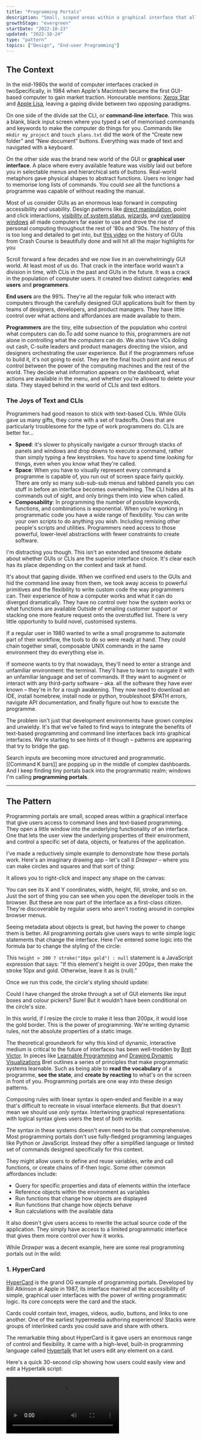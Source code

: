 ```yaml
---
title: "Programming Portals"
description: "Small, scoped areas within a graphical interface that allow users to read and write simple programmes"
growthStage: "evergreen"
startDate: "2022-10-23"
updated: "2022-10-24"
type: "pattern"
topics: ["Design", "End-user Programming"]
---
```


<h2 className="micro">The Context</h2>

In the mid-1980s the world of computer interfaces cracked in two<Footnote idName={1}>Specifically, in 1984 when Apple's Macintosh became the first GUI-based computer to gain market traction. Honourable mentions: [Xerox Star](https://en.wikipedia.org/wiki/Xerox_Star) and [Apple Lisa](https://en.wikipedia.org/wiki/Apple_Lisa)</Footnote>, leaving a gaping divide between two opposing paradigms.

<TwoColumn maxWidth="1200px" gridGap="3rem">

<ResponsiveImage
  framed
  width="700px"
  height="423px"
  src="/images/posts/programming-portals/msdos_igqxdj.jpg"
  showalt
  alt="MS-DOS CLI interface"
  sourceTitle="Betawiki"
  sourceUrl="https://betawiki.net/wiki/MS-DOS_1.25"
/>

On one side of the divide sat the CLI, or **command-line interface**. This was a blank, black input screen where you typed a set of memorised commands and keywords to make the computer do things for you. Commands like `mkdir my_project` and `touch plans.txt` did the work of the “Create new folder” and “New document” buttons. Everything was made of text and navigated with a keyboard.

</TwoColumn>

<TwoColumn maxWidth="1200px" gridGap="3rem">

<ImageFrame
  width="700px"
  height="423px"
  src="/images/posts/programming-portals/mac_gn7syi.gif"
  alt="Apple Macintosh GUI"
  sourceUrl="http://toastytech.com/guis/macos1.html"
  showalt
  sourceTitle="Toasty Tech"
/>

On the other side was the brand new world of the GUI or **graphical user interface**. A place where every available feature was visibly laid out before you in selectable menus and hierarchical sets of buttons. Real-world metaphors gave physical shapes to abstract functions. Users no longer had to memorise long lists of commands. You could _see_ all the functions a programme was capable of without reading the manual.

</TwoColumn>

Most of us consider GUIs as an enormous leap forward in computing accessibility and usability. Design patterns like [direct manipulation](https://www.nngroup.com/articles/direct-manipulation/), point and click interactions, [visibility of system status](https://www.nngroup.com/articles/visibility-system-status/#:~:text=Definition%3A%20The%20visibility%20of%20system,appropriate%20feedback%20within%20reasonable%20time.), [wizards](https://www.nngroup.com/articles/wizards/), and [overlapping windows](https://en.wikipedia.org/wiki/Stacking_window_manager) all made computers far easier to use and drove the rise of personal computing throughout the rest of '80s and '90s. <Footnote idName={2}>The history of this is too long and detailed to get into, but [this video](https://www.youtube.com/watch?v=XIGSJshYb90) on the history of GUIs from Crash Course is beautifully done and will hit all the major highlights for you</Footnote>

<ResponsiveImage
  margin="0.5rem auto 3rem"
  width="800px"
  height="500px"
  src="/images/posts/programming-portals/windowsxp.webp"
  alt="Windows XP: the peak of 1990's GUI glory"
  sourceUrl="https://computer.fandom.com/wiki/Windows_XP"
  showalt
  sourceTitle="Computer Wiki"
/>

Scroll forward a few decades and we now live in an overwhelmingly GUI world. At least most of us do. That crack in the interface world wasn't a division in time, with CLIs in the past and GUIs in the future. It was a crack in the population of computer users. It created two distinct categories: **end users** and **programmers**.

**End users** are the 99%. They're all the regular folk who interact with computers through the carefully designed GUI applications built for them by teams of designers, developers, and product managers. They have little control over what actions and affordances are made available to them.

**Programmers** are the tiny, elite subsection of the population who control what computers can do.<Footnote idName={3}>To add some nuance to this, programmers are not alone in controlling what the computers can do. We also have VCs doling out cash, C-suite leaders and product managers directing the vision, and designers orchestrating the user experience. But if the programmers refuse to build it, it's not going to exist. They are the final touch point and nexus of control between the power of the computing machines and the rest of the world.</Footnote> They decide what information appears on the dashboard, what actions are available in the menu, and whether you're allowed to delete your data. They stayed behind in the world of CLIs and text editors.

### The Joys of Text and CLIs

Programmers had good reason to stick with text-based CLIs. While GUIs gave us many gifts, they come with a set of tradeoffs. Ones that are particularly troublesome for the type of work programmers do. CLIs are better for...

- **Speed**: it's slower to physically navigate a cursor through stacks of panels and windows and drop downs to execute a command, rather than simply typing a few keystrokes. You have to spend time _looking_ for things, even when you know what they're called.
- **Space**: When you have to visually represent every command a programme is capable of, you run out of screen space fairly quickly. There are only so many sub-sub-sub menus and tabbed panels you can stuff in before an interface becomes overwhelming. The CLI hides all its commands out of sight, and only brings them into view when called.
- **Composability**: In programming the number of possible keywords, functions, and combinations is exponential. When you're working in programmatic code you have a wide range of flexibility. You can write your own scripts to do anything you wish. Including remixing other people's scripts and utilities. Programmers need access to those powerful, lower-level abstractions with fewer constraints to create software.

I'm distracting you though. This isn't an extended and tiresome debate about whether GUIs or CLIs are the superior interface choice. It's clear each has its place depending on the context and task at hand.

It's about that gaping divide. When we confined end users to the GUIs and hid the command line away from them, we took away access to powerful primitives and the flexibility to write custom code the way programmers can. Their experience of how a computer works and what it can do diverged dramatically. They have no control over how the system works or what functions are available <Footnote idName={4}>Outside of emailing customer support or stacking one more feature request onto the overstuffed list</Footnote>. There is very little opportunity to build novel, customised systems.

If a regular user in 1980 wanted to write a small programme to automate part of their workflow, the tools to do so were ready at hand. They could chain together small, composable UNIX commands in the same environment they do everything else in.

If someone wants to try that nowadays, they'll need to enter a strange and unfamiliar environment: the terminal. They'll have to learn to navigate it with an unfamiliar language and set of commands. If they want to augment or interact with any third-party software – aka. all the software they have ever known – they're in for a rough awakening. They now need to download an IDE, install homebrew, install node or python, troubleshoot $PATH errors, navigate API documentation, and finally figure out how to execute the programme.

<ResponsiveImage
  framed
  width="1200px"
  src="/images/posts/programming-portals/vscode1.png"
  alt="A very unfamiliar interface for most computer users"
  showalt
/>

The problem isn't just that development environments have grown complex and unwieldy. It's that we've failed to find ways to integrate the benefits of text-based programming and command line interfaces back into graphical interfaces. We're starting to see hints of it though – patterns are appearing that try to bridge the gap.

Search inputs are becoming more structured and programmatic. [[Command K bars]] are popping up in the middle of complex dashboards. And I keep finding tiny portals back into the programmatic realm; windows I'm calling **programming portals**.

---

<h2 className="micro">The Pattern</h2>

Programming portals are small, scoped areas within a graphical interface that give users access to command lines and text-based programming. They open a little window into the underlying functionality of an interface. One that lets the user view the underlying properties of their environment, and control a specific set of data, objects, or features of the application.

I've made a reductively simple example to demonstrate how these portals work. Here's an imaginary drawing app – let's call it _Drawper_ – where you can make circles and squares and that sort of thing:

<ResponsiveImage
  margin="0 auto 0.5rem"
  src="images/posts/programming-portals/demo-portal-1.jpg"
  width="900px"
/>

It allows you to right-click and inspect any shape on the canvas:

<ResponsiveImage
  margin="0 auto 0.5rem"
  src="images/posts/programming-portals/demo-portal-2.jpg"
  width="900px"
/>

 You can see its X and Y coordinates, width, height, fill, stroke, and so on. Just the sort of thing you can see when you open the developer tools in the browser. But these are now part of the interface as a first-class citizen. They're discoverable by regular users who aren't rooting around in complex browser menus.

 Seeing metadata about objects is great, but having the power to change them is better. All programming portals give users ways to write simple logic statements that change the interface. Here I've entered some logic into the formula bar to change the styling of the circle:

<ResponsiveImage
  margin="0 auto 0.5rem"
  src="images/posts/programming-portals/demo-portal-4.jpg"
  width="900px"
/>

This `height > 200 ? stroke("10px gold") : null` statement is a JavaScript expression that says: "If this element's height is over 200px, then make the stroke 10px and gold. Otherwise, leave it as is (null)."

Once we run this code, the circle's styling should update:

<ResponsiveImage
  margin="0 auto 0.5rem"
  src="images/posts/programming-portals/demo-portal-6.jpg"
  width="900px"
/>

Could I have changed the stroke through a set of GUI elements like input boxes and colour pickers? Sure! But it wouldn't have been conditional on the circle's size.

In this world, if I resize the circle to make it less than 200px, it would lose the gold border. This is the power of programming. We're writing dynamic rules, not the absolute properties of a static image.

The theoretical groundwork for why this kind of dynamic, interactive medium is critical to the future of interfaces has been well-trodden by [Bret Victor](http://worrydream.com/). In pieces like [Learnable Programming](http://worrydream.com/LearnableProgramming/) and [Drawing Dynamic Visualizations](https://www.youtube.com/watch?v=ef2jpjTEB5U) Bret outlines a series of principles that make programmatic systems learnable. Such as being able to **read the vocabulary** of a programme, **see the state**, and **create by reacting** to what's on the screen in front of you. Programming portals are one way into these design patterns.

Composing rules with linear syntax is open-ended and flexible in a way that's difficult to recreate in visual interface elements. But that doesn't mean we should use _only_ syntax. Intertwining graphical representations with logical syntax gives users the best of both worlds.

The syntax in these systems doesn't even need to be that comprehensive. Most programming portals don't use fully-fledged programming languages like Python or JavaScript. Instead they offer a simplified language or limited set of commands designed specifically for this context.

They might allow users to define and reuse variables, write and call functions, or create chains of if-then logic. Some other common affordances include:

- Query for specific properties and data of elements within the interface
- Reference objects within the environment as variables
- Run functions that change how objects are displayed
- Run functions that change how objects behave
- Run calculations with the available data

It also doesn't give users access to rewrite the actual source code of the application. They simply have access to a limited programmatic interface that gives them more control over how it works.

While _Drawper_ was a decent example, here are some real programming portals out in the wild:

### 1. HyperCard

[HyperCard](https://en.wikipedia.org/wiki/HyperCard) is the grand OG example of programming portals. Developed by Bill Atkinson at Apple in 1987, its interface married all the accessibility of simple, graphical user interfaces with the power of writing programmatic logic. Its core concepts were the card and the stack.

Cards could contain text, images, videos, audio, buttons, and links to one another. One of the earliest hypermedia authoring experiences! Stacks were groups of interlinked cards you could save and share with others.

<ResponsiveImage
  margin="1rem auto 2rem"
  width="900px"
  src="/images/posts/programming-portals/hypercard-illo.png"
  alt="A stack of hypercards with links between them"
/>

The remarkable thing about HyperCard is it gave users an enormous range of control and flexibility. It came with a high-level, built-in programming language called [Hypertalk](https://en.wikipedia.org/wiki/HyperTalk) that let users edit any element on a card.

Here's a quick 30-second clip showing how users could easily view and edit a Hypertalk script:

<Video src="https://www.youtube.com/embed/FquNpWdf9vg?start=574" />

<Spacer size="small" />

The Hypertalk language tried to closely mimic natural written English. Its commands were simple; `find`, `calculate`, and `go to`. These could be built up into sentences like `go to next card` or `put 2*6 into theValue` or `set the location of card button x to pos`. It's not too different to today's [AppleScript](https://en.wikipedia.org/wiki/AppleScript) which allows MacOS users to automate small processes.

<ResponsiveImage
  framed
  width="900px"
  src="/images/posts/programming-portals/hc1_iykxf7.jpg"
  alt="The scripting interface in HyperCard"
  sourceUrl="https://wiki.xxiivv.com/site/hypertalk.html"
  sourceTitle="Devine Lu Linvega"
  showalt
/>

HyperCard was a hit in its day. Users talked about how empowering it was to create beautiful things quickly and easily, without needing to know how to programme. The ["instant, immediate](https://youtu.be/v9o5Ld8hpug?t=173) [feedback makes it fun."](https://youtu.be/v9o5Ld8hpug?t=173)

### 2. Fermat

[Fermat](https://fermat.ws/) is a new [spatial interface](https://johnpalmer.site/#/spatialinterfaces) for brainstorming with generative AI systems. Similar to some of the apps I pointed out [[Spatial Web Browsing]], it gives people an infinite canvas to lay out their ideas and then riff on them.

The [team behind it](https://batou.xyz/) was heavily influenced by HyperCard and implemented many of the same design patterns. Each element on a Fermat canvas is a programmable object. By right-clicking on it, you can inspect it to see its properties and edit them inline.

<ResponsiveImage
  framed
  width="1100px"
  src="/images/posts/programming-portals/fermat1.png"
  alt="Inspecting a text object in Fermat"
  showalt
/>

We can also pop open an editing panel to write programmatic logic in [Arbor](https://docs.fermat.ws/creating-your-own-tools/creating-your-first-tool) – Fermat's simple language for controlling elements. Here's me writing a small script on a button that changes the value of a connected text block.

<ImageFrame
  width="900px"
  src="/images/posts/programming-portals/fermat-script.gif"
  alt="Editing the behaviour of a button in Fermat to change the value of a text box"
  showalt
/>

This gives the user access to a live programming environment that's not drastically different from what they're already used to. Right-click menus, pop-up windows, and icon buttons all make this feel like a balance of GUI-ness and text-based-CLI-ness.

### 3. Notion, before it was Notion

This example is slightly tragic. People really love the current [Notion](https://www.notion.so/). But the original vision of Notion – what I'll call _pre-Notion_ – was far more ambitious and powerful than the Notion of today. I'm sure there are plenty of good reasons for this. Building software is complex and cutting scope is the only way to get anything real shipped. Perhaps pre-Notion was killed by investors or bureaucracy or usability issues or [Moloch](https://slatestarcodex.com/2014/07/30/meditations-on-moloch/).

Anyway, _pre-Notion_ had lots of interesting and powerful programming portals. Here's a video of how you could drop down into CSS on any element to restyle it:

<Video src="https://www.youtube.com/embed/IVl6tUSHcmI?start=86" />

<Spacer size="xs" />

Here's another where they show how you could write JavaScript as well:

<Video src="https://www.youtube.com/embed/q7qnyvZzpY8?start=180" />

<Spacer size="xs" />

I've jumped you to the key bits in these videos, but I'd recommend watching them all the way through. The beauty of this vision is they're letting users work with web-native CSS and JS. They simply expose it in a way that's more user-friendly than the built-in tooling browsers give us. It openly _invites_ you to modify the code, and allows you to save your changes to "blocks" so they can be shared with other users and persist between sessions.

This kind of accessible end-user programming on the web feels like something we've been dancing around for a decade. I _really_ want to someone build pre-Notion. And it's unlikely to be Notion.

### 4. Inkbase

Inkbase is a prototype rather than an up-and-running platform but follows the same pattern as the other examples here. A few members of the [Ink & Switch](https://www.inkandswitch.com/) research lab have been playing with the idea of “programmable ink” – a dynamic, live programming tool based around drawing – and [demoing](https://www.youtube.com/watch?v=z3axx5rZMWI) it [at conferences](https://www.youtube.com/watch?v=ifYuvgXZ108).

<ResponsiveImage
  framed
  width="900px"
  src="/images/posts/programming-portals/inkbase.jpg"
  alt="The Inkbase prototype"
  sourceUrl="https://www.youtube.com/watch?v=ifYuvgXZ108"
  sourceTitle="Ink & Switch"
  showalt
/>

Inkbase is more flexible than the previous examples. You can draw anything freehand onto a canvas using the iPad, then pop open the programming portal to manipulate its behaviour.

Their portal is one of the more elaborate ones I've seen. They made it easy to see properties update in real-time, which means you can observe reactive data flows. They also have extra affordances to make it usable on a touch screen like large toggle buttons to control state, and tap-to-insert buttons for their common syntax characters like `( ) [ ] { } each for on`. But they [specifically point out](https://youtu.be/z3axx5rZMWI?t=179) they think the current UI of this inspector pane is "incidental to the project" and a "crutch to get to other ideas." I'm keen to see how it evolves in future iterations.

The combination of loose drawing and scripting seems like an odd pairing until you see what's possible in these demos. Any quickly scrawled doodle can be turned into a set of ad-hoc interface controls. You can draw your own sliders or handles or checkboxes, then connect it to any other data on the canvas.

For example, tracking the Y coordinate around a circle to create graphs for sin and cos:

<BasicImage src="/images/posts/programming-portals/inkbase1.gif" />

Or dynamically changing numerical values with touch and drag slider:

<BasicImage src="/images/posts/programming-portals/inkbase2.gif" />

There's something about the hand-drawn aesthetic and touch interactions which makes this feel very far away from Serious Coding. There's no pretence this tool is for making commercial apps. It's clearly personal and low stakes. Yet is capable of sophisticated programming logic in the same way HyperCard and Fermat are.

I want more of it. These portals act as entryways into a very different relationship with the computer. One where you learn to think programmatically – in rules and dynamic interactions and conditional statements – rather than just manipulating the static object in front of you. It's closing that crack in the interface world between the restrictive GUI and the open-ended CLI, and ultimately between end-users and programmers.

<References>
  <ReferencesLink
    title="HyperCard"
    href="http://basalgangster.macgui.com/RetroMacComputing/The_Long_View/Entries/2010/10/23_HyperCard.html"
    author="The Long View"
  />
  <ReferencesLink
    title="Drawing Dynamic Visualizations"
    href="https://www.youtube.com/watch?v=ef2jpjTEB5U"
    author="Bret Victor"
  />
  <ReferencesLink
    title="Learnable Programming"
    href="http://worrydream.com/LearnableProgramming/"
    author="Bret Victor"
  />
  <ReferencesLink
    title="Graphical User Interface History"
    href="https://www.youtube.com/watch?v=XIGSJshYb90"
    author="Crash Course"
  />
</References>
